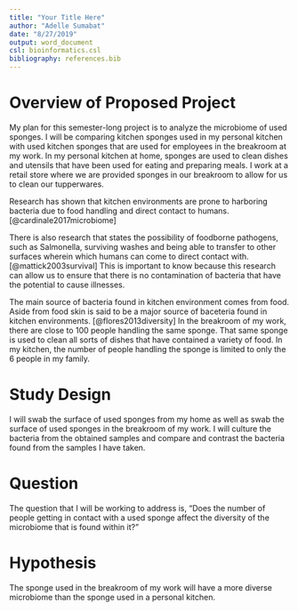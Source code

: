 ```yaml
---
title: "Your Title Here"
author: "Adelle Sumabat"
date: "8/27/2019"
output: word_document
csl: bioinformatics.csl
bibliography: references.bib
---
```


# Overview of Proposed Project 

My plan for this semester-long project is to analyze the microbiome of used sponges. I will be comparing kitchen sponges used in my personal kitchen with used kitchen sponges that are used for employees in the breakroom at my work. In my personal kitchen at home, sponges are used to clean dishes and utensils that have been used for eating and preparing meals. I work at a retail store where we are provided sponges in our breakroom to allow for us to clean our tupperwares. 

Research has shown that kitchen environments are prone to harboring bacteria due to food handling and direct contact to humans. [@cardinale2017microbiome] 

There is also research that states the possibility of foodborne pathogens, such as Salmonella, surviving washes and being able to transfer to other surfaces wherein which humans can come to direct contact with. [@mattick2003survival] This is important to know because this research can allow us to ensure that there is no contamination of bacteria that have the potential to cause illnesses. 

The main source of bacteria found in kitchen environment comes from food. Aside from food skin is said to be a major source of baceteria found in kitchen environments. [@flores2013diversity]  In the breakroom of my work, there are close to 100 people handling the same sponge. That same sponge is used to clean all sorts of dishes that have contained a variety of food. In my kitchen, the number of people handling the sponge is limited to only the 6 people in my family.

# Study Design

I will swab the surface of used sponges from my home as well as swab the surface of used sponges in the breakroom of my work. I will culture the bacteria from the obtained samples and compare and contrast the bacteria found from the samples I have taken. 

# Question 

The question that I will be working to address is, "Does the number of people getting in contact with a used sponge affect the diversity of the microbiome that is found within it?" 

# Hypothesis 

The sponge used in the breakroom of my work will have a more diverse microbiome than the sponge used in a personal kitchen. 